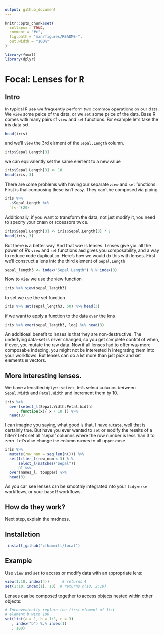 ```yaml
---
output: github_document
---
```


<!-- README.md is generated from README.Rmd. Please edit that file -->

```r
knitr::opts_chunk$set(
  collapse = TRUE,
  comment = "#>",
  fig.path = "man/figures/README-",
  out.width = "100%"
)

library(focal)
library(dplyr)
```

# Focal: Lenses for R

## Intro

In typical R use we frequently perform two common operations on our data.
We `view` some peice of the data, or we `set` some peice of the data. Base
R comes with many pairs of `view` and `set` functions. For example let's
take the iris data set

```r
head(iris)
```

and we'll `view` the 3rd element of the `Sepal.Length` column.

```r
iris$Sepal.Length[3]
```

we can equivalently set the same element to a new value

```r
iris$Sepal.Length[3] <- 10
head(iris, 3)
```

There are some problems with having our separate `view` and `set` functions.
First is that composing these isn't easy. They can't be composed via piping

```r
iris %>%
  .$Sepal.Length %>%
  `[<-`(20)
```

Additionally, if you want to transform the data, not just modify it, you need
to specify your chain of accessors twice.

```r
iris$Sepal.Length[3] <- iris$Sepal.Length[3] * 2
head(iris, 3)
```

But there is a better way. And that way is lenses. Lenses give you all the power
of R's `view` and `set` functions and gives you composability, and a way to reduce
code duplication. Here's how we would do this with lenses. First we'll construct
a lens into the third element of `Sepal.Length`

```r
sepal_length3 <- index("Sepal.Length") %.% index(3)
```

Now to `view` we use the view function

```r
iris %>% view(sepal_length3)
```

to set we use the set function

```r
iris %>% set(sepal_length3, 50) %>% head(3)
```

if we want to apply a function to the data `over` the lens

```r
iris %>% over(sepal_length3, log) %>% head(3)
```

An additional benefit to lenses is that they are non-destructive. The
underlying data-set is never changed, so you get complete control of
when, if ever, you mutate the raw data. Now if all lenses had to
offer was more composable indexing, you might not be interested in
integrating them into your workflows. But lenses can do a lot more
than just pick and set elements in vectors. 

## More interesting lenses.

We have a lensified `dplyr::select`, let's select columns between
`Sepal.Width` and `Petal.Width` and increment them by 10.

```r
iris %>%
  over(select_l(Sepal.Width:Petal.Width)
     , function(x){ x + 10 }) %>%
  head(3)
```

I can imagine you saying, what good is that, I have `mutate`, well
that is certainly true. But have you ever wanted to `set` or modify
the results of a filter? Let's set all "sepal" columns
where the row number is less than 3 to zero. Let's also change
the column names to all upper case.

```r
iris %>%
  mutate(row_num = seq_len(n())) %>%
  set(filter_l(row_num < 3) %.%
      select_l(matches("Sepal"))
    , 0) %>%
  over(names_l, toupper) %>%
  head(3)
```

As you can see lenses can be smoothly integrated into your `tidyverse`
workflows, or your base R workflows.

## How do they work?

Next step, explain the madness.

## Installation

``` r
 install_github("cfhammill/focal")
```

## Example

Use `view` and `set` to access or modify data with an appropriate lens:

``` r
view(1:10, index(4))      # returns 4
set(1:10, index(1), 10)  # returns c(10, 2:10)
```

Lenses can be composed together to access objects nested
within other objects:

```r
# Inconveniently replace the first element of list
# element b with 100
set(list(a = 1, b = 1:3, c = 3)
   , index("b") %.% index(1)
   , 100)
```
